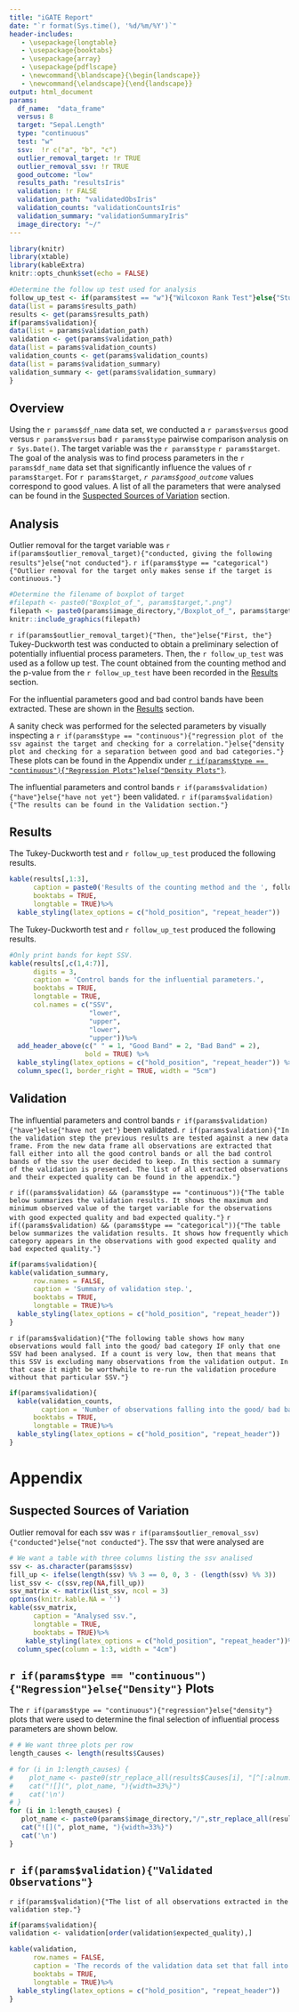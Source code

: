 ```yaml
---
title: "iGATE Report"
date: "`r format(Sys.time(), '%d/%m/%Y')`"
header-includes:
   - \usepackage{longtable}
   - \usepackage{booktabs}
   - \usepackage{array}
   - \usepackage{pdflscape}
   - \newcommand{\blandscape}{\begin{landscape}}
   - \newcommand{\elandscape}{\end{landscape}}
output: html_document
params:
  df_name:  "data_frame"
  versus: 8
  target: "Sepal.Length"
  type: "continuous"
  test: "w"
  ssv:  !r c("a", "b", "c")
  outlier_removal_target: !r TRUE
  outlier_removal_ssv: !r TRUE
  good_outcome: "low"
  results_path: "resultsIris"
  validation: !r FALSE
  validation_path: "validatedObsIris"
  validation_counts: "validationCountsIris"
  validation_summary: "validationSummaryIris"
  image_directory: "~/"
---
```


```r
library(knitr)
library(xtable)
library(kableExtra)
knitr::opts_chunk$set(echo = FALSE)
```

```r

#Determine the follow up test used for analysis
follow_up_test <- if(params$test == "w"){"Wilcoxon Rank Test"}else{"Student's t-test"}
data(list = params$results_path)
results <- get(params$results_path)
if(params$validation){
data(list = params$validation_path)
validation <- get(params$validation_path)
data(list = params$validation_counts)
validation_counts <- get(params$validation_counts)
data(list = params$validation_summary)
validation_summary <- get(params$validation_summary)
}
```

## Overview

Using the `r params$df_name` data set, we conducted a `r params$versus` good versus `r params$versus` bad `r params$type` pairwise comparison analysis on `r Sys.Date()`. The target variable was the `r params$type` `r params$target`. The goal of the analysis was to find process parameters in the `r params$df_name` data set that significantly influence the values of `r params$target`.
For `r params$target`, *`r params$good_outcome`* values correspond to good values. A list of all the parameters that were analysed can be found in the [Suspected Sources of Variation] section.

## Analysis

Outlier removal for the target variable was `r if(params$outlier_removal_target){"conducted, giving the following results"}else{"not conducted"}`. `r if(params$type == "categorical"){"Outlier removal for the target only makes sense if the target is continuous."}`

```r
#Determine the filename of boxplot of target
#filepath <- paste0("Boxplot_of_", params$target,".png")
filepath <- paste0(params$image_directory,"/Boxplot_of_", params$target,".png")
knitr::include_graphics(filepath)
```

`r if(params$outlier_removal_target){"Then, the"}else{"First, the"}` Tukey-Duckworth test was conducted to obtain a preliminary selection of potentially influential process parameters. Then, the `r follow_up_test` was used as a follow up test. The count obtained from the counting method and the p-value from the `r follow_up_test` have been recorded in the [Results] section.

For the influential parameters good and bad control bands have been extracted. These are shown in the [Results] section.

A sanity check was performed for the selected parameters by visually inspecting a `r if(params$type == "continuous"){"regression plot of the ssv against the target and checking for a correlation."}else{"density plot and checking for a separation between good and bad categories."}` These plots can be found in the Appendix under [`r if(params$type == "continuous"){"Regression Plots"}else{"Density Plots"}`](#sanityCheck).

The influential parameters and control bands `r if(params$validation){"have"}else{"have not yet"}` been validated. `r if(params$validation){"The results can be found in the Validation section."}`

## Results


The Tukey-Duckworth test and `r follow_up_test` produced the following results.

```r
kable(results[,1:3],
      caption = paste0('Results of the counting method and the ', follow_up_test, "."),
      booktabs = TRUE,
      longtable = TRUE)%>%
  kable_styling(latex_options = c("hold_position", "repeat_header"))
```


\blandscape

The Tukey-Duckworth test and `r follow_up_test` produced the following results.

```r
#Only print bands for kept SSV.
kable(results[,c(1,4:7)],
      digits = 3,
      caption = 'Control bands for the influential parameters.',
      booktabs = TRUE,
      longtable = TRUE,
      col.names = c("SSV",
                    "lower",
                    "upper",
                    "lower",
                    "upper"))%>%
  add_header_above(c(" " = 1, "Good Band" = 2, "Bad Band" = 2),
                   bold = TRUE) %>%
  kable_styling(latex_options = c("hold_position", "repeat_header")) %>%
  column_spec(1, border_right = TRUE, width = "5cm")
```
\elandscape

\newpage

## Validation

The influential parameters and control bands `r if(params$validation){"have"}else{"have not yet"}` been validated. `r if(params$validation){"In the validation step the previous results are tested against a new data frame. From the new data frame all observations are extracted that fall either into all the good control bands or all the bad control bands of the ssv the user decided to keep. In this section a summary of the validation is presented. The list of all extracted observations and their expected quality can be found in the appendix."}`

`r if((params$validation) && (params$type == "continuous")){"The table below summarizes the validation results. It shows the maximum and minimum observed value of the target variable for the observations with good expected quality and bad expected quality."}`
`r if((params$validation) && (params$type == "categorical")){"The table below summarizes the validation results. It shows how frequently which category appears in the observations with good expected quality and bad expected quality."}`

```r
if(params$validation){
kable(validation_summary,
      row.names = FALSE,
      caption = 'Summary of validation step.',
      booktabs = TRUE,
      longtable = TRUE)%>%
  kable_styling(latex_options = c("hold_position", "repeat_header"))
}
```


`r if(params$validation){"The following table shows how many observations would fall into the good/ bad category IF only that one SSV had been analysed. If a count is very low, then that means that this SSV is excluding many observations from the validation output. In that case it might be worthwhile to re-run the validation procedure without that particular SSV."}`

```r
if(params$validation){
  kable(validation_counts,
        caption = 'Number of observations falling into the good/ bad bands per SSV.',
      booktabs = TRUE,
      longtable = TRUE)%>%
  kable_styling(latex_options = c("hold_position", "repeat_header"))
}
```


# Appendix

## Suspected Sources of Variation

Outlier removal for each ssv was `r if(params$outlier_removal_ssv){"conducted"}else{"not conducted"}`. The ssv that were analysed are 
```r
# We want a table with three columns listing the ssv analised
ssv <- as.character(params$ssv)
fill_up <- ifelse(length(ssv) %% 3 == 0, 0, 3 - (length(ssv) %% 3))
list_ssv <- c(ssv,rep(NA,fill_up))
ssv_matrix <- matrix(list_ssv, ncol = 3)
options(knitr.kable.NA = '')
kable(ssv_matrix,
      caption = "Analysed ssv.",
      longtable = TRUE,
      booktabs = TRUE)%>%
    kable_styling(latex_options = c("hold_position", "repeat_header"))%>%
  column_spec(column = 1:3, width = "4cm")

```


## `r if(params$type == "continuous"){"Regression"}else{"Density"}` Plots {#sanityCheck}

The `r if(params$type == "continuous"){"regression"}else{"density"}` plots that were used to determine the final selection of influential process parameters are shown below.

```r
# # We want three plots per row
length_causes <- length(results$Causes)

# for (i in 1:length_causes) {
#    plot_name <- paste0(str_replace_all(results$Causes[i], "[^[:alnum:]]", ""), "_against_", params$target,".png")
#    cat("![](", plot_name, "){width=33%}")
#    cat('\n')
# }
for (i in 1:length_causes) {
   plot_name <- paste0(params$image_directory,"/",str_replace_all(results$Causes[i], "[^[:alnum:]]", ""), "_against_", params$target,".png")
   cat("![](", plot_name, "){width=33%}")
   cat('\n')
}

```


## `r if(params$validation){"Validated Observations"}`

`r if(params$validation){"The list of all observations extracted in the validation step."}`
```r
if(params$validation){
validation <- validation[order(validation$expected_quality),]

kable(validation,
      row.names = FALSE,
      caption = 'The records of the validation data set that fall into all the good control bands resp. bad control bands.',
      booktabs = TRUE,
      longtable = TRUE)%>%
  kable_styling(latex_options = c("hold_position", "repeat_header"))
}
```


